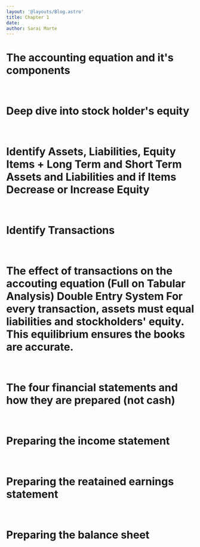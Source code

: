 ```yaml
---
layout: '@layouts/Blog.astro'
title: Chapter 1
date: 
author: Sarai Marte
---
```


# The accounting equation and it's components

&nbsp;&nbsp;&nbsp;&nbsp;

# Deep dive into stock holder's equity

&nbsp;&nbsp;&nbsp;&nbsp;

# Identify Assets, Liabilities, Equity Items + Long Term and Short Term Assets and Liabilities and if Items Decrease or Increase Equity

&nbsp;&nbsp;&nbsp;&nbsp;

# Identify Transactions

&nbsp;&nbsp;&nbsp;&nbsp;

# The effect of transactions on the accouting equation (Full on Tabular Analysis) Double Entry System For every transaction, assets must equal liabilities and stockholders' equity. This equilibrium ensures the books are accurate.

&nbsp;&nbsp;&nbsp;&nbsp;

# The four financial statements and how they are prepared (not cash)

&nbsp;&nbsp;&nbsp;&nbsp;

# Preparing the income statement

&nbsp;&nbsp;&nbsp;&nbsp;

# Preparing the reatained earnings statement

&nbsp;&nbsp;&nbsp;&nbsp;

# Preparing the balance sheet 

&nbsp;&nbsp;&nbsp;&nbsp;

